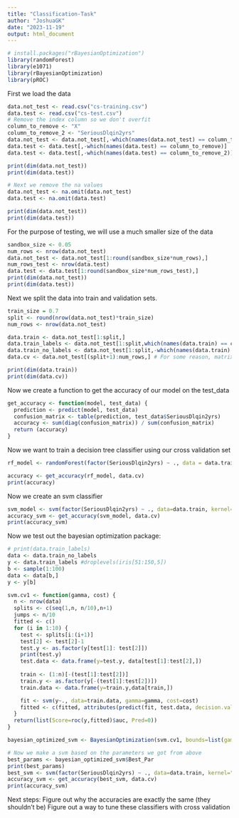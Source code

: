 ```yaml
---
title: "Classification-Task"
author: "JoshuaGK"
date: "2023-11-19"
output: html_document
---
```

```r
# install.packages("rBayesianOptimization")
library(randomForest)
library(e1071)
library(rBayesianOptimization)
library(pROC)
```

First we load the data
```r
data.not_test <- read.csv("cs-training.csv")
data.test <- read.csv("cs-test.csv")
# Remove the index column so we don't overfit
column_to_remove <- "X"
column_to_remove_2 <- "SeriousDlqin2yrs"
data.not_test <- data.not_test[,-which(names(data.not_test) == column_to_remove)]
data.test <- data.test[,-which(names(data.test) == column_to_remove)]
data.test <- data.test[,-which(names(data.test) == column_to_remove_2)]

print(dim(data.not_test))
print(dim(data.test))

# Next we remove the na values
data.not_test <- na.omit(data.not_test)
data.test <- na.omit(data.test)

print(dim(data.not_test))
print(dim(data.test))
```
For the purpose of testing, we will use a much smaller size of the data
```r
sandbox_size <- 0.05
num_rows <- nrow(data.not_test)
data.not_test <- data.not_test[1:round(sandbox_size*num_rows),]
num_rows_test <- nrow(data.test)
data.test <- data.test[1:round(sandbox_size*num_rows_test),]
print(dim(data.not_test))
print(dim(data.test))
```

Next we split the data into train and validation sets.
```r
train_size = 0.7
split <- round(nrow(data.not_test)*train_size)
num_rows <- nrow(data.not_test)

data.train <- data.not_test[1:split,]
data.train_labels <- data.not_test[1:split,which(names(data.train) == column_to_remove_2)]
data.train_no_labels <- data.not_test[1:split,-which(names(data.train) == column_to_remove_2)]
data.cv <- data.not_test[(split+1):num_rows,] # For some reason, matrix splicing is inclusive on both sides [start, end] not [start, end)

print(dim(data.train))
print(dim(data.cv))
```
Now we create a function to get the accuracy of our model on the test_data
```r
get_accuracy <- function(model, test_data) {
  prediction <- predict(model, test_data)
  confusion_matrix <- table(prediction, test_data$SeriousDlqin2yrs)
  accuracy <- sum(diag(confusion_matrix)) / sum(confusion_matrix)
  return (accuracy)
}
```

Now we want to train a decision tree classifier using our cross validation set
```r
rf_model <- randomForest(factor(SeriousDlqin2yrs) ~ ., data = data.train, ntree=500)

accuracy <- get_accuracy(rf_model, data.cv)
print(accuracy)

```
Now we create an svm classifier
```r
svm_model <- svm(factor(SeriousDlqin2yrs) ~ ., data=data.train, kernel="radial", cost = 4, gamma = 0.5)
accuracy_svm <- get_accuracy(svm_model, data.cv)
print(accuracy_svm)
```
Now we test out the bayesian optimization package:
```r
# print(data.train_labels)
data <- data.train_no_labels
y <- data.train_labels #droplevels(iris[51:150,5])
b <- sample(1:100) 
data <- data[b,]
y <- y[b]

svm.cv1 <- function(gamma, cost) {
  n <- nrow(data)
  splits <- c(seq(1,n, n/10),n+1)
  jumps <- n/10
  fitted <- c()
  for (i in 1:10) {
    test <- splits[i:(i+1)]
    test[2] <- test[2]-1
    test.y <- as.factor(y[test[1]: test[2]])
    print(test.y)
    test.data <- data.frame(y=test.y, data[test[1]:test[2],])
    
    train <- (1:n)[-(test[1]:test[2])]
    train.y <- as.factor(y[-(test[1]:test[2])])
    train.data <- data.frame(y=train.y,data[train,])

    fit <- svm(y~., data=train.data, gamma=gamma, cost=cost)
    fitted <- c(fitted, attributes(predict(fit, test.data, decision.values=TRUE))$decision)
  }
  return(list(Score=roc(y,fitted)$auc, Pred=0))
}

bayesian_optimized_svm <- BayesianOptimization(svm.cv1, bounds=list(gamma=c(0,2), cost=c(0,1000)), init_points=10, n_iter=20 )
```
```r
# Now we make a svm based on the parameters we got from above
best_params <- bayesian_optimized_svm$Best_Par
print(best_params)
best_svm <- svm(factor(SeriousDlqin2yrs) ~ ., data=data.train, kernel="radial", cost = 0.7752159, gamma = 865.7703376)
accuracy_svm <- get_accuracy(best_svm, data.cv)
print(accuracy_svm)
```


Next steps:
Figure out why the accuracies are exactly the same (they shouldn't be)
Figure out a way to tune these classifiers with cross validation



